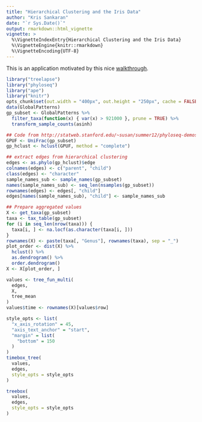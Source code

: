 ```yaml
---
title: "Hierarchical Clustering and the Iris Data"
author: "Kris Sankaran"
date: "`r Sys.Date()`"
output: rmarkdown::html_vignette
vignette: >
  %\VignetteIndexEntry{Hierarchical Clustering and the Iris Data}
  %\VignetteEngine{knitr::rmarkdown}
  %\VignetteEncoding{UTF-8}
---
```


This is an application motivated by this
nice
[walkthrough](https://cran.r-project.org/web/packages/dendextend/vignettes/Cluster_Analysis.html).

```r
library("treelapse")
library("phyloseq")
library("ape")
library("knitr")
opts_chunk$set(out.width = "400px", out.height = "250px", cache = FALSE)
data(GlobalPatterns)
gp_subset <- GlobalPatterns %>%
  filter_taxa(function(x) { var(x) > 921000 }, prune = TRUE) %>%
  transform_sample_counts(asinh)
```

```r
## Code from http://statweb.stanford.edu/~susan/summer12/phyloseq-demosh.html
GPUF <- UniFrac(gp_subset)
gp_hclust <- hclust(GPUF, method = "complete")

## extract edges from hierarchical clustering
edges <- as.phylo(gp_hclust)$edge
colnames(edges) <- c("parent", "child")
class(edges) <- "character"
sample_names_sub <- sample_names(gp_subset)
names(sample_names_sub) <- seq_len(nsamples(gp_subset))
rownames(edges) <- edges[, "child"]
edges[names(sample_names_sub), "child"] <- sample_names_sub

## Prepare aggregated values
X <- get_taxa(gp_subset)
taxa <- tax_table(gp_subset)
for (i in seq_len(nrow(taxa))) {
  taxa[i, ] <- na.locf(as.character(taxa[i, ]))
}
rownames(X) <- paste(taxa[, "Genus"], rownames(taxa), sep = "_")
plot_order <- dist(X) %>%
  hclust() %>%
  as.dendrogram() %>%
  order.dendrogram() 
X <- X[plot_order, ]

values <- tree_fun_multi(
  edges,
  X,
  tree_mean
)
values$time <- rownames(X)[values$row]

style_opts <- list(
  "x_axis_rotation" = 45,
  "axis_text_anchor" = "start",
  "margin" = list(
    "bottom" = 150
  )
)
timebox_tree(
  values,
  edges,
  style_opts = style_opts
)
```

```r
treebox(
  values,
  edges,
  style_opts = style_opts
)
```
